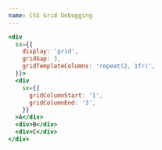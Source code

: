 ```yaml
---
name: CSS Grid Debugging
---
```


```jsx live xray
<div
  sx={{
    display: 'grid',
    gridGap: 3,
    gridTemplateColumns: 'repeat(2, 1fr)',
  }}>
  <div
    sx={{
      gridColumnStart: '1',
      gridColumnEnd: '3',
    }}
  >A</div>
  <div>B</div>
  <div>C</div>
</div>
```
